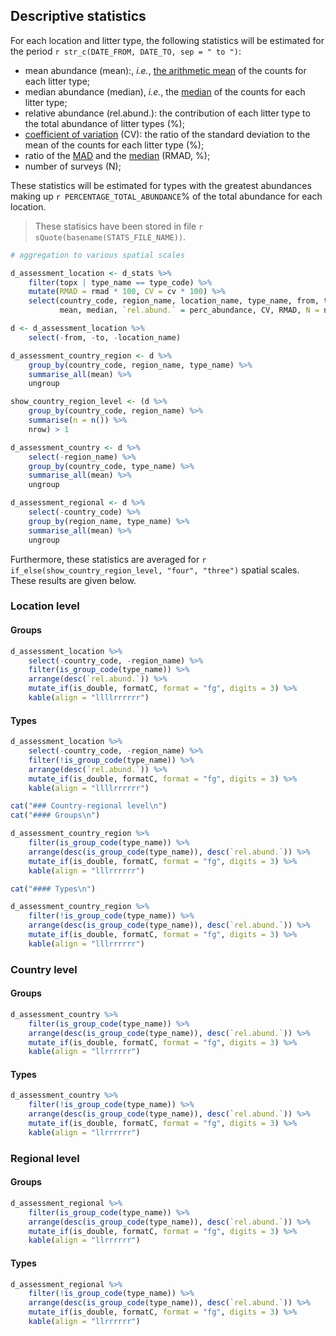## Descriptive statistics

For each location and litter type, the following statistics will be estimated for the period `r str_c(DATE_FROM, DATE_TO, sep = " to ")`:

-  mean abundance (mean):, _i.e._, [the arithmetic mean](https://en.wikipedia.org/wiki/Arithmetic_mean) of the counts for each litter type;
- median abundance (median), _i.e._, the [median](https://en.wikipedia.org/wiki/Median) of the counts for each litter type;
- relative abundance (rel.abund.): the contribution of each litter type to the total abundance of litter types (%);
- [coefficient of variation](https://en.wikipedia.org/wiki/Coefficient_of_variation) (CV): the ratio of the standard deviation to the mean of the counts for each litter type (%);
- ratio of the [MAD](https://en.wikipedia.org/wiki/Median_absolute_deviation) and the [median](https://en.wikipedia.org/wiki/Median) (RMAD, %);
- number of surveys (N);

These statistics will be estimated for types with the greatest abundances making up `r PERCENTAGE_TOTAL_ABUNDANCE`% of the total abundance for each location.

> These statisics have been stored in file `r sQuote(basename(STATS_FILE_NAME))`.


```{r}

# aggregation to various spatial scales

d_assessment_location <- d_stats %>%
    filter(topx | type_name == type_code) %>%
    mutate(RMAD = rmad * 100, CV = cv * 100) %>%
    select(country_code, region_name, location_name, type_name, from, to,
           mean, median, `rel.abund.` = perc_abundance, CV, RMAD, N = n)

d <- d_assessment_location %>%
    select(-from, -to, -location_name)

d_assessment_country_region <- d %>%
    group_by(country_code, region_name, type_name) %>%
    summarise_all(mean) %>%
    ungroup

show_country_region_level <- (d %>%
    group_by(country_code, region_name) %>%
    summarise(n = n()) %>%
    nrow) > 1

d_assessment_country <- d %>%
    select(-region_name) %>%
    group_by(country_code, type_name) %>%
    summarise_all(mean) %>%
    ungroup 

d_assessment_regional <- d %>%
    select(-country_code) %>%
    group_by(region_name, type_name) %>%
    summarise_all(mean) %>%
    ungroup
```


Furthermore, these statistics are averaged for `r if_else(show_country_region_level, "four", "three")` spatial scales. These results are given below.


### Location level

#### Groups

```{r}
d_assessment_location %>%
    select(-country_code, -region_name) %>%
    filter(is_group_code(type_name)) %>%
    arrange(desc(`rel.abund.`)) %>%
    mutate_if(is_double, formatC, format = "fg", digits = 3) %>%
    kable(align = "llllrrrrrr")
```

#### Types

```{r}
d_assessment_location %>%
    select(-country_code, -region_name) %>%
    filter(!is_group_code(type_name)) %>%
    arrange(desc(`rel.abund.`)) %>%
    mutate_if(is_double, formatC, format = "fg", digits = 3) %>%
    kable(align = "llllrrrrrr")
```


```{r eval=show_country_region_level, results='asis'}
cat("### Country-regional level\n")
cat("#### Groups\n")
```

```{r eval=show_country_region_level}
d_assessment_country_region %>%
    filter(is_group_code(type_name)) %>%
    arrange(desc(is_group_code(type_name)), desc(`rel.abund.`)) %>%
    mutate_if(is_double, formatC, format = "fg", digits = 3) %>%
    kable(align = "lllrrrrrr")
```

```{r eval=show_country_region_level, results='asis'}
cat("#### Types\n")
```

```{r eval=show_country_region_level}
d_assessment_country_region %>%
    filter(!is_group_code(type_name)) %>%
    arrange(desc(is_group_code(type_name)), desc(`rel.abund.`)) %>%
    mutate_if(is_double, formatC, format = "fg", digits = 3) %>%
    kable(align = "lllrrrrrr")
```


### Country level

#### Groups

```{r}
d_assessment_country %>%
    filter(is_group_code(type_name)) %>%
    arrange(desc(is_group_code(type_name)), desc(`rel.abund.`)) %>%
    mutate_if(is_double, formatC, format = "fg", digits = 3) %>%
    kable(align = "llrrrrrr")
```

#### Types

```{r}
d_assessment_country %>%
    filter(!is_group_code(type_name)) %>%
    arrange(desc(is_group_code(type_name)), desc(`rel.abund.`)) %>%
    mutate_if(is_double, formatC, format = "fg", digits = 3) %>%
    kable(align = "llrrrrrr")
```


### Regional level

#### Groups

```{r message=FALSE}
d_assessment_regional %>%
    filter(is_group_code(type_name)) %>%
    arrange(desc(is_group_code(type_name)), desc(`rel.abund.`)) %>%
    mutate_if(is_double, formatC, format = "fg", digits = 3) %>%
    kable(align = "llrrrrrr")
```


#### Types

```{r message=FALSE}
d_assessment_regional %>%
    filter(!is_group_code(type_name)) %>%
    arrange(desc(is_group_code(type_name)), desc(`rel.abund.`)) %>%
    mutate_if(is_double, formatC, format = "fg", digits = 3) %>%
    kable(align = "llrrrrrr")
```